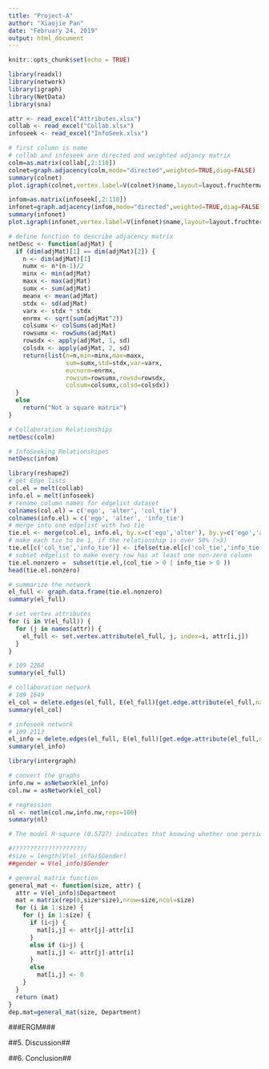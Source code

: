 ---
title: "Project-A"
author: "Xiaojie Pan"
date: "February 24, 2019"
output: html_document
---

```{r setup, include=FALSE}
knitr::opts_chunk$set(echo = TRUE)
```

```{r}
library(readxl)
library(network)
library(igraph)
library(NetData)
library(sna)
```

```{r}
attr <- read_excel("Attributes.xlsx")
collab <- read_excel("Collab.xlsx")
infoseek <- read_excel("InfoSeek.xlsx")
```

```{r}
# first column is name
# collab and infoseek are directed and weighted adjancy matrix
colm=as.matrix(collab[,2:110])
colnet=graph.adjacency(colm,mode="directed",weighted=TRUE,diag=FALSE)
summary(colnet)
plot.igraph(colnet,vertex.label=V(colnet)$name,layout=layout.fruchterman.reingold, vertex.label.color="black",edge.color="black",edge.width=E(colnet)$weight/3, edge.arrow.size=1.5,edge.curved=TRUE)

infom=as.matrix(infoseek[,2:110])
infonet=graph.adjacency(infom,mode="directed",weighted=TRUE,diag=FALSE)
summary(infonet)
plot.igraph(infonet,vertex.label=V(infonet)$name,layout=layout.fruchterman.reingold, vertex.label.color="black",edge.color="black",edge.width=E(infonet)$weight/3, edge.arrow.size=1.5,edge.curved=TRUE)

```

```{r}
# define function to describe adjacency matrix
netDesc <- function(adjMat) {
  if (dim(adjMat)[1] == dim(adjMat)[2]) {
    n <- dim(adjMat)[1]
    numx <- n*(n-1)/2
    minx <- min(adjMat)
    maxx <- max(adjMat)
    sumx <- sum(adjMat)
    meanx <- mean(adjMat)
    stdx <- sd(adjMat)
    varx <- stdx * stdx
    enrmx <- sqrt(sum(adjMat^2))
    colsumx <- colSums(adjMat)
    rowsumx <- rowSums(adjMat)
    rowsdx <- apply(adjMat, 1, sd)
    colsdx <- apply(adjMat, 2, sd)
    return(list(n=n,min=minx,max=maxx,
                sum=sumx,std=stdx,var=varx,
                eucnorm=enrmx,
                rowsum=rowsumx,rowsd=rowsdx,
                colsum=colsumx,colsd=colsdx))
  }
  else 
    return("Not a square matrix")
}

# Collaboration Relationships
netDesc(colm)

# InfoSeeking Relationshipes
netDesc(infom)
```

```{r}
library(reshape2)
# get Edge lists
col.el = melt(collab)
info.el = melt(infoseek)
# rename column names for edgelist dataset
colnames(col.el) = c('ego', 'alter', 'col_tie')
colnames(info.el) = c('ego', 'alter', 'info_tie')
# merge into one edgelist with two tie
tie.el <- merge(col.el, info.el, by.x=c('ego','alter'), by.y=c('ego','alter'),all.x=TRUE, all.y=TRUE)
# make each tie to be 1, if the relationship is over 50% (>3)
tie.el[c('col_tie','info_tie')] <- ifelse(tie.el[c('col_tie','info_tie')]>3,1,0)
# subset edgelist to make every row has at least one non-zero column
tie.el.nonzero =  subset(tie.el,(col_tie > 0 | info_tie > 0 ))
head(tie.el.nonzero)
```
```{r}
# summarize the network
el_full <- graph.data.frame(tie.el.nonzero)
summary(el_full)
```
```{r}
# set vertex attributes
for (i in V(el_full)) {
  for (j in names(attr)) {
    el_full <- set.vertex.attribute(el_full, j, index=i, attr[i,j])
  }
}
```
```{r}
# 109 2268
summary(el_full)
```
```{r}
# collaboration network
# 109 1649
el_col = delete.edges(el_full, E(el_full)[get.edge.attribute(el_full,name = "col_tie")==0])
summary(el_col)

# infoseek network
# 109 2113
el_info = delete.edges(el_full, E(el_full)[get.edge.attribute(el_full,name = "info_tie")==0])
summary(el_info)
```
```{r}
library(intergraph)

# convert the graphs
info.nw = asNetwork(el_info)
col.nw = asNetwork(el_col)

# regression
nl <- netlm(col.nw,info.nw,reps=100)
summary(nl)

# The model R-square (0.5727) indicates that knowing whether one persion is seeking information from another reduces uncertainty in predicting a collaboration relationship by  57.27%. The significance level (by the QAP method) is 0, so that we ensure that the observed result is non-random. If one person have not seek information frequently (>3) from another, the probability taht there is an collaboration relationshiop is about 1.6%. If the one seek infomation from another, the probablity of an collaboration relationship is increased by 68%. Also the infoseek effect is different from zero at conventional (0<0.5) levels.
```
```{r}
#????????????????????/
#size = length(V(el_info)$Gender)
##gender = V(el_info)$Gender

# general matrix function
general_mat <- function(size, attr) {
  attr = V(el_info)$Department
  mat = matrix(rep(0,size*size),nrow=size,ncol=size)
  for (i in 1:size) {
    for (j in 1:size) {
      if (i<j) {
        mat[i,j] <- attr[j]-attr[i]
      }
      else if (i>j) {
        mat[i,j] <- attr[j]-attr[i]
      }
      else
        mat[i,j] <- 0
    }
  }
  return (mat)
}
dep.mat=general_mat(size, Department)
```






###ERGM###


##5. Discussion##


##6. Conclusion##

